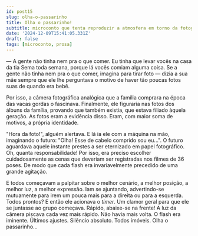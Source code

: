 ```yaml
---
id: post15
slug: olha-o-passarinho
title: Olha o passarinho!
subtitle: microconto que tenta reproduzir a atmosfera em torno da fotografia analógica
date: '2024-12-09T15:41:05.331Z'
draft: false
tags: [microconto, prosa]
---
```


— A gente não tinha nem pra o que comer. 
Eu tinha que levar vocês na casa da tia Sema toda semana,
porque lá vocês comiam alguma coisa. Se a gente não tinha nem pra o que comer, 
imagina para tirar foto — dizia a sua mãe sempre que ele lhe perguntava
o motivo de haver tão poucas fotos suas de quando era bebê.

Por isso, a câmera fotográfica analógica que a família comprara
na época das vacas gordas o fascinava. Finalmente, ele figuraria nas fotos
dos álbuns da família, provando que também existia, que estava filiado àquela geração.
As fotos eram a evidência disso. Eram, com maior soma de motivos, a própria identidade. 

"Hora da foto!", alguém alertava. E lá ia ele com a máquina na mão, imaginando o futuro: 
"Olha! Esse de cabelo comprido sou eu...". O futuro aguardava aquele instante
prestes a ser eternizado em papel fotográfico. Oh, quanta responsabilidade! 
Por isso, era preciso escolher cuidadosamente as 
cenas que deveriam ser registradas nos filmes de 36 poses. 
De modo que cada flash era 
invariavelmente precedido de uma grande agitação.

E todos começavam a palpitar sobre o melhor cenário,
a melhor posição, a melhor luz, a melhor expressão. Iam se ajuntando, advertindo-se
mutuamente para irem um pouca mais para a direita ou para a esquerda.
Todos prontos? E então ele acionava o _timer_.
Um clamor geral para que ele se juntasse
ao grupo começava. Rápido, abaixe-se na frente! A luz da câmera
piscava cada vez mais rápido. Não havia mais volta. 
O flash era iminente. Últimos ajustes. 
Silêncio absoluto. Todos imóveis. Olha o passarinho... 